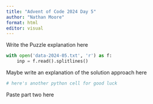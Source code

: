 ```yaml
---
title: "Advent of Code 2024 Day 5"
author: "Nathan Moore"
format: html
editor: visual
---
```


Write the Puzzle explanation here

```python

with open('data-2024-05.txt', 'r') as f:
    inp = f.read().splitlines()

```

Maybe write an explanation of the solution approach here

```python
# here's another python cell for good luck

```

Paste part two here
